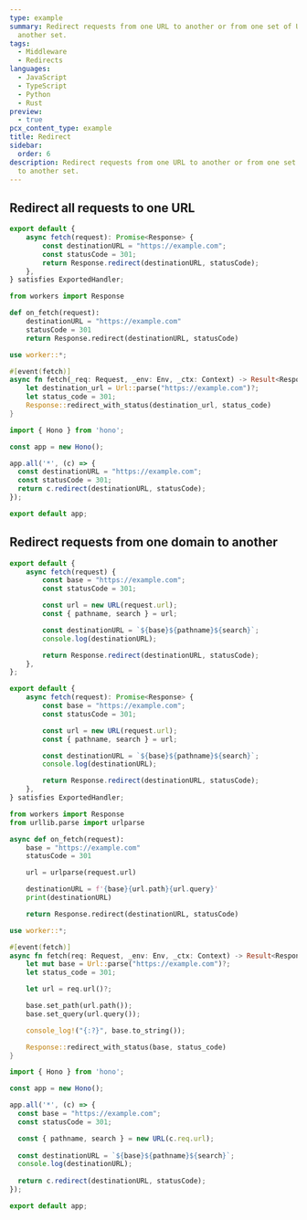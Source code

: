 ```yaml
---
type: example
summary: Redirect requests from one URL to another or from one set of URLs to
  another set.
tags:
  - Middleware
  - Redirects
languages:
  - JavaScript
  - TypeScript
  - Python
  - Rust
preview:
  - true
pcx_content_type: example
title: Redirect
sidebar:
  order: 6
description: Redirect requests from one URL to another or from one set of URLs
  to another set.
---
```



## Redirect all requests to one URL

<Tabs syncKey="workersExamples"> <TabItem label="JavaScript" icon="seti:javascript">

<Render file="redirect-example-js" />

</TabItem> <TabItem label="TypeScript" icon="seti:typescript">

```ts
export default {
	async fetch(request): Promise<Response> {
		const destinationURL = "https://example.com";
		const statusCode = 301;
		return Response.redirect(destinationURL, statusCode);
	},
} satisfies ExportedHandler;
```

</TabItem> <TabItem label="Python" icon="seti:python">

```py
from workers import Response

def on_fetch(request):
    destinationURL = "https://example.com"
    statusCode = 301
    return Response.redirect(destinationURL, statusCode)
```

</TabItem> <TabItem label="Rust" icon="seti:rust">

```rs
use worker::*;

#[event(fetch)]
async fn fetch(_req: Request, _env: Env, _ctx: Context) -> Result<Response> {
    let destination_url = Url::parse("https://example.com")?;
    let status_code = 301;
    Response::redirect_with_status(destination_url, status_code)
}

```

</TabItem> <TabItem label="Hono" icon="seti:typescript">

```ts
import { Hono } from 'hono';

const app = new Hono();

app.all('*', (c) => {
  const destinationURL = "https://example.com";
  const statusCode = 301;
  return c.redirect(destinationURL, statusCode);
});

export default app;
```

</TabItem> </Tabs>

## Redirect requests from one domain to another

<Tabs syncKey="workersExamples"> <TabItem label="JavaScript" icon="seti:javascript">

```js
export default {
	async fetch(request) {
		const base = "https://example.com";
		const statusCode = 301;

		const url = new URL(request.url);
		const { pathname, search } = url;

		const destinationURL = `${base}${pathname}${search}`;
		console.log(destinationURL);

		return Response.redirect(destinationURL, statusCode);
	},
};
```

</TabItem> <TabItem label="TypeScript" icon="seti:typescript">

```ts
export default {
	async fetch(request): Promise<Response> {
		const base = "https://example.com";
		const statusCode = 301;

		const url = new URL(request.url);
		const { pathname, search } = url;

		const destinationURL = `${base}${pathname}${search}`;
		console.log(destinationURL);

		return Response.redirect(destinationURL, statusCode);
	},
} satisfies ExportedHandler;
```

</TabItem> <TabItem label="Python" icon="seti:python">

```py
from workers import Response
from urllib.parse import urlparse

async def on_fetch(request):
    base = "https://example.com"
    statusCode = 301

    url = urlparse(request.url)

    destinationURL = f'{base}{url.path}{url.query}'
    print(destinationURL)

    return Response.redirect(destinationURL, statusCode)
```

</TabItem> <TabItem label="Rust" icon="seti:rust">

```rs
use worker::*;

#[event(fetch)]
async fn fetch(req: Request, _env: Env, _ctx: Context) -> Result<Response> {
    let mut base = Url::parse("https://example.com")?;
    let status_code = 301;

    let url = req.url()?;

    base.set_path(url.path());
    base.set_query(url.query());

    console_log!("{:?}", base.to_string());

    Response::redirect_with_status(base, status_code)
}

```

</TabItem> <TabItem label="Hono" icon="seti:typescript">

```ts
import { Hono } from 'hono';

const app = new Hono();

app.all('*', (c) => {
  const base = "https://example.com";
  const statusCode = 301;

  const { pathname, search } = new URL(c.req.url);
  
  const destinationURL = `${base}${pathname}${search}`;
  console.log(destinationURL);
  
  return c.redirect(destinationURL, statusCode);
});

export default app;
```

</TabItem> </Tabs>
